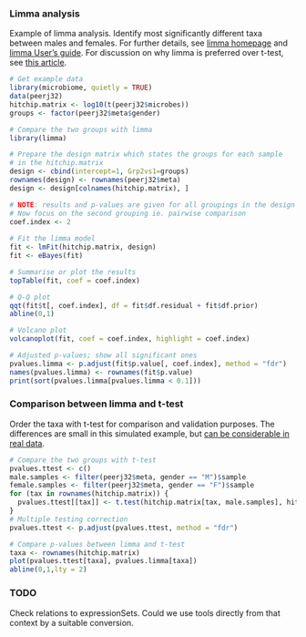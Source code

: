 ### Limma analysis

Example of limma analysis. Identify most significantly different taxa between males and females. For further details, see [limma homepage](http://bioinf.wehi.edu.au/limma/) and [limma User's guide](http://www.lcg.unam.mx/~lcollado/R/resources/limma-usersguide.pdf). For discussion on why limma is preferred over t-test, see [this article](http://www.plosone.org/article/info:doi/10.1371/journal.pone.0012336).

```r
# Get example data
library(microbiome, quietly = TRUE)
data(peerj32)
hitchip.matrix <- log10(t(peerj32$microbes))
groups <- factor(peerj32$meta$gender)

# Compare the two groups with limma
library(limma)

# Prepare the design matrix which states the groups for each sample
# in the hitchip.matrix
design <- cbind(intercept=1, Grp2vs1=groups)
rownames(design) <- rownames(peerj32$meta)
design <- design[colnames(hitchip.matrix), ]

# NOTE: results and p-values are given for all groupings in the design matrix
# Now focus on the second grouping ie. pairwise comparison
coef.index <- 2
     
# Fit the limma model
fit <- lmFit(hitchip.matrix, design)
fit <- eBayes(fit)

# Summarise or plot the results
topTable(fit, coef = coef.index)

# Q-Q plot
qqt(fit$t[, coef.index], df = fit$df.residual + fit$df.prior)
abline(0,1)

# Volcano plot
volcanoplot(fit, coef = coef.index, highlight = coef.index)

# Adjusted p-values; show all significant ones
pvalues.limma <- p.adjust(fit$p.value[, coef.index], method = "fdr")
names(pvalues.limma) <- rownames(fit$p.value)
print(sort(pvalues.limma[pvalues.limma < 0.1]))
```


### Comparison between limma and t-test

Order the taxa with t-test for comparison and validation purposes. The
differences are small in this simulated example, but [can be
considerable in real
data](http://www.plosone.org/article/info:doi/10.1371/journal.pone.0012336).

```r
# Compare the two groups with t-test
pvalues.ttest <- c()
male.samples <- filter(peerj32$meta, gender == "M")$sample
female.samples <- filter(peerj32$meta, gender == "F")$sample
for (tax in rownames(hitchip.matrix)) {
  pvalues.ttest[[tax]] <- t.test(hitchip.matrix[tax, male.samples], hitchip.matrix[tax, female.samples])$p.value
}
# Multiple testing correction
pvalues.ttest <- p.adjust(pvalues.ttest, method = "fdr")

# Compare p-values between limma and t-test
taxa <- rownames(hitchip.matrix)
plot(pvalues.ttest[taxa], pvalues.limma[taxa])
abline(0,1,lty = 2)
```

### TODO

Check relations to expressionSets. Could we use tools directly from that context by a suitable conversion.
